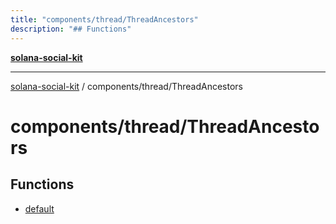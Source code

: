 ```yaml
---
title: "components/thread/ThreadAncestors"
description: "## Functions"
---
```


[**solana-social-kit**](../../../README.mdx)

***

[solana-social-kit](../../../README.mdx) / components/thread/ThreadAncestors

# components/thread/ThreadAncestors

## Functions

- [default](functions/default.mdx)
